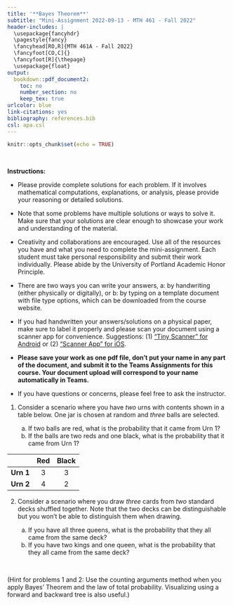 ```yaml
---
title: '**Bayes Theorem**'
subtitle: "Mini-Assignment 2022-09-13 - MTH 461 - Fall 2022"
header-includes: |
  \usepackage{fancyhdr}
  \pagestyle{fancy}
  \fancyhead[RO,R]{MTH 461A - Fall 2022}
  \fancyfoot[CO,C]{}
  \fancyfoot[R]{\thepage}
  \usepackage{float}
output:
  bookdown::pdf_document2:
    toc: no
    number_section: no
    keep_tex: true
urlcolor: blue
link-citations: yes
bibliography: references.bib
csl: apa.csl
---
```


```r
knitr::opts_chunk$set(echo = TRUE)
```

\

**Instructions:**
 
 * Please provide complete solutions for each problem. If it involves mathematical computations, explanations, or analysis, please provide your reasoning or detailed solutions.
 
 * Note that some problems have multiple solutions or ways to solve it. Make sure that your solutions are clear enough to showcase your work and understanding of the material.
 
 * Creativity and collaborations are encouraged. Use all of the resources you have and what you need to complete the mini-assignment. Each student must take personal responsibility and submit their work individually. Please abide by the University of Portland Academic Honor Principle.
 
 * There are two ways you can write your answers, a: by handwriting (either physically or digitally), or b: by typing on a template document with file type options, which can be downloaded from the course website.
 
 * If you had handwritten your answers/solutions on a physical paper, make sure to label it properly and please scan your document using a scanner app for convenience. Suggestions: (1) ["Tiny Scanner" for Android](https://play.google.com/store/apps/details?id=com.appxy.tinyscanner&hl=en_US&gl=US){target="_blank"} or (2) ["Scanner App" for iOS](https://apps.apple.com/us/app/scanner-app-scan-pdf-document/id595563753){target="_blank"}.
 
 * **Please save your work as one pdf file, don't put your name in any part of the document, and submit it to the Teams Assignments for this course. Your document upload will correspond to your name automatically in Teams.**
 
 * If you have questions or concerns, please feel free to ask the instructor.

\newpage

1. Consider a scenario where you have *two* urns with contents shown in a table below. One jar is chosen at random and *three* balls are selected. 

    a. If two balls are red, what is the probability that it came from Urn 1?
    b. If the balls are two reds and one black, what is the probability that it came from Urn 1?

<center>
|       | **Red** | **Black** |
|:-------:|:-----:|:-------:|
| **Urn 1** | 3   | 3     |
| **Urn 2** | 4   | 2     |
</center>

    
2. Consider a scenario where you draw $three$ cards from $two$ standard decks shuffled together. Note that the two decks can be distinguishable but you won't be able to distinguish them when drawing.

    a. If you have all three queens, what is the probability that they all came from the same deck?
    b. If you have two kings and one queen, what is the probability that they all came from the same deck?

\

(Hint for problems 1 and 2: Use the counting arguments method when you apply Bayes' Theorem and the law of total probability. Visualizing using a forward and backward tree is also useful.)
    